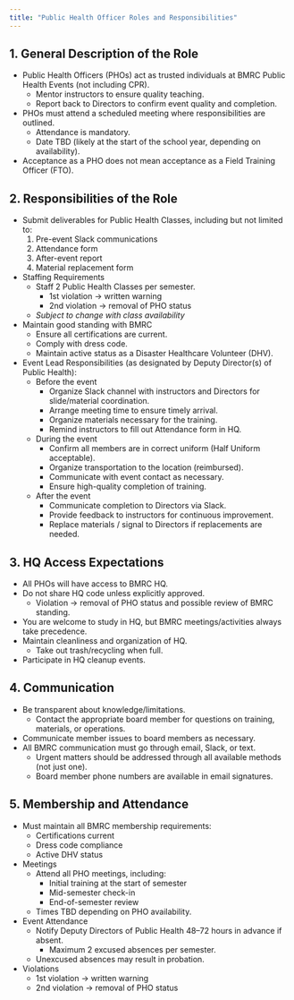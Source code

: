 ```yaml
---
title: "Public Health Officer Roles and Responsibilities"
---
```


## 1. General Description of the Role

- Public Health Officers (PHOs) act as trusted individuals at BMRC Public Health Events (not including CPR).  
  - Mentor instructors to ensure quality teaching.  
  - Report back to Directors to confirm event quality and completion.  

- PHOs must attend a scheduled meeting where responsibilities are outlined.  
  - Attendance is mandatory.  
  - Date TBD (likely at the start of the school year, depending on availability).  

- Acceptance as a PHO does not mean acceptance as a Field Training Officer (FTO).  

## 2. Responsibilities of the Role

- Submit deliverables for Public Health Classes, including but not limited to:  
  1. Pre-event Slack communications  
  2. Attendance form  
  3. After-event report  
  4. Material replacement form  

- Staffing Requirements  
  - Staff 2 Public Health Classes per semester.  
    - 1st violation → written warning  
    - 2nd violation → removal of PHO status  
  - *Subject to change with class availability*  

- Maintain good standing with BMRC  
  - Ensure all certifications are current.  
  - Comply with dress code.  
  - Maintain active status as a Disaster Healthcare Volunteer (DHV).  

- Event Lead Responsibilities (as designated by Deputy Director(s) of Public Health):  
  - Before the event  
    - Organize Slack channel with instructors and Directors for slide/material coordination.  
    - Arrange meeting time to ensure timely arrival.  
    - Organize materials necessary for the training.  
    - Remind instructors to fill out Attendance form in HQ.  
  - During the event  
    - Confirm all members are in correct uniform (Half Uniform acceptable).  
    - Organize transportation to the location (reimbursed).  
    - Communicate with event contact as necessary.  
    - Ensure high-quality completion of training.  
  - After the event  
    - Communicate completion to Directors via Slack.  
    - Provide feedback to instructors for continuous improvement.  
    - Replace materials / signal to Directors if replacements are needed.  

## 3. HQ Access Expectations

- All PHOs will have access to BMRC HQ.  
- Do not share HQ code unless explicitly approved.  
  - Violation → removal of PHO status and possible review of BMRC standing.  
- You are welcome to study in HQ, but BMRC meetings/activities always take precedence.  
- Maintain cleanliness and organization of HQ.  
  - Take out trash/recycling when full.  
- Participate in HQ cleanup events.  

## 4. Communication

- Be transparent about knowledge/limitations.  
  - Contact the appropriate board member for questions on training, materials, or operations.  
- Communicate member issues to board members as necessary.  
- All BMRC communication must go through email, Slack, or text.  
  - Urgent matters should be addressed through all available methods (not just one).  
  - Board member phone numbers are available in email signatures.  

## 5. Membership and Attendance

- Must maintain all BMRC membership requirements:  
  - Certifications current  
  - Dress code compliance  
  - Active DHV status  

- Meetings  
  - Attend all PHO meetings, including:  
    - Initial training at the start of semester  
    - Mid-semester check-in  
    - End-of-semester review  
  - Times TBD depending on PHO availability.  

- Event Attendance  
  - Notify Deputy Directors of Public Health 48–72 hours in advance if absent.  
    - Maximum 2 excused absences per semester.  
  - Unexcused absences may result in probation.  

- Violations  
  - 1st violation → written warning  
  - 2nd violation → removal of PHO status  
